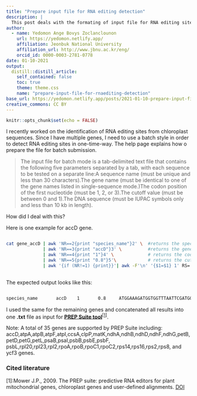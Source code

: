 ```yaml
---
title: "Prepare input file for RNA editing detection"
description: |
  This post deals with the formating of input file for RNA editing sites detection
author:
  - name: Yedomon Ange Bovys Zoclanclounon
    url: https://yedomon.netlify.app/
    affiliation: Jeonbuk National University
    affiliation_url: http://www.jbnu.ac.kr/eng/
    orcid_id: 0000-0003-2781-0778
date: 01-10-2021
output:
  distill::distill_article:
    self_contained: false
    toc: true
    theme: theme.css
    name: "prepare-input-file-for-rnaediting-detection"
base_url: https://yedomon.netlify.app/posts/2021-01-10-prepare-input-file-for-rnaediting-detection/
creative_commons: CC BY
---
```



```r
knitr::opts_chunk$set(echo = FALSE)
```



I recently worked on the identification of RNA editing sites from chloroplast sequences. Since I have multiple genes, I need to use a batch style in order to detect RNA editing sites in one-time-way.
The help page explains how o prepare the file for batch submission.

> The input file for batch mode is a tab-delimited text file that contains the following five parameters separated by a tab, with each sequence to be tested on a separate line:A sequence name (must be unique and less than 30 characters).The gene name (must be identical to one of the gene names listed in single-sequence mode.)The codon position of the first nucleotide (must be 1, 2, or 3).The cutoff value (must be between 0 and 1).The DNA sequence (must be IUPAC symbols only and less than 10 kb in length).

How did I deal with this? 

Here is one example for accD gene.


```bash

cat gene_accD | awk 'NR==2{print "species_name"}2' \  #returns the species name
              | awk 'NR==3{print "accD"}3' \          #returns the gene name in accordance with PREP sUITE nomenclature
              | awk 'NR==4{print "1"}4' \             # returns the codon position of the first nucleotide
              | awk 'NR==5{print "0.8"}5'\            # returns the cutoff value
              | awk '{if (NR!=1) {print}}'| awk -F'\n' '{$1=$1} 1' RS='\n\n' OFS='\t' > accD.rna.ready # create a tab-delimited text file 
                                                                                                       # that contains the five parameters separated by a tab

```


The expected output looks like this:



```bash

species_name       accD    1       0.8     ATGGAAAGATGGTGGTTTAATTCGATGGTGTTTAAGAAGGAGTTAGAACGCAGGTATGGGATAAAGAAATCAACGG

```

I used the same for the remaining genes and concatenated all results into one **.txt** file as input for [**PREP Suite tool**](http://prep.unl.edu/)<sup>[[1]](#alchemy-docs-1)</sup>.




Note: A total of 35 genes are supported by PREP Suite including: accD,atpA,atpB,atpF,atpI,ccsA,clpP,matK,ndhA,ndhB,ndhD,ndhF,ndhG,petB,petD,petG,petL,psaB,psaI,psbB,psbE,psbF,
psbL,rpl20,rpl23,rpl2,rpoA,rpoB,rpoC1,rpoC2,rps14,rps16,rps2,rps8, and ycf3 genes.

### Cited literature


<a name="sqlalchemy-docs-1">[1]</a>:Mower J.P., 2009. The PREP suite: predictive RNA editors for plant mitochondrial genes, chloroplast genes and user-defined alignments. [DOI](https://doi.org/10.1093/nar/gkp337)


